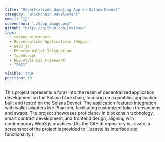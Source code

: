 ```yaml
---
title: "Decentralized Gambling App on Solana Devnet"
category: "Blockchain Development"
emoji: "👨‍💼"
screenshot: "./dapp_image.png"
github: "https://github.com/imxiaow/"
tags:
  - Solana Blockchain
  - Decentralized Applications (DApps)
  - Web3.js
  - Phantom Wallet Integration
  - TypeScript
  - NES-style CSS Framework
  - "2021"

visible: true
position: 10
---
```


This project represents a foray into the realm of decentralized application development on the Solana blockchain, focusing on a gambling application built and tested on the Solana Devnet. The application features integration with wallet adapters like Phantom, facilitating customized token transactions and swaps. The project showcases proficiency in blockchain technology, smart contract development, and frontend design, aligning with contemporary Web3.js practices. (As the GitHub repository is private, a screenshot of the project is provided to illustrate its interface and functionality.)
